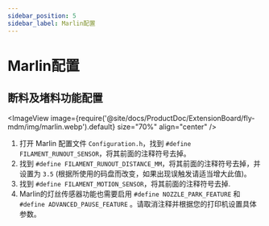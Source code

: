 ```yaml
---
sidebar_position: 5
sidebar_label: Marlin配置
---
```


# Marlin配置

## 断料及堵料功能配置

<ImageView image={require('@site/docs/ProductDoc/ExtensionBoard/fly-mdm/img/marlin.webp').default} size="70%" align="center" />

1. 打开 Marlin 配置文件 `Configuration.h`，找到 `#define FILAMENT_RUNOUT_SENSOR`，将其前面的注释符号去掉。
2. 找到 `#define FILAMENT_RUNOUT_DISTANCE_MM`，将其前面的注释符号去掉，并设置为 `3.5` (根据所使用的码盘而改变，如果出现误触发请适当增大此值)。
3. 找到 `#define FILAMENT_MOTION_SENSOR`，将其前面的注释符号去掉.
4. Marlin的灯丝传感器功能也需要启用 `#define NOZZLE_PARK_FEATURE` 和 `#define ADVANCED_PAUSE_FEATURE` 。请取消注释并根据您的打印机设置具体参数。

